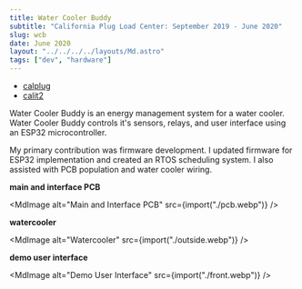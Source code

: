 ```yaml
---
title: Water Cooler Buddy
subtitle: "California Plug Load Center: September 2019 - June 2020"
slug: wcb
date: June 2020
layout: "../../../../layouts/Md.astro"
tags: ["dev", "hardware"]
---
```



- [calplug](http://calplug.org/)
- [calit2](https://www.calit2.uci.edu/)

Water Cooler Buddy is an energy management system for a water cooler. Water
Cooler Buddy controls it's sensors, relays, and user interface using an ESP32
microcontroller.

My primary contribution was firmware development. I updated firmware for ESP32
implementation and created an RTOS scheduling system. I also assisted with PCB
population and water cooler wiring.

**main and interface PCB**

<MdImage alt="Main and Interface PCB" src={import("./pcb.webp")} />

**watercooler**

<MdImage alt="Watercooler" src={import("./outside.webp")} />

**demo user interface**

<MdImage alt="Demo User Interface" src={import("./front.webp")} />
